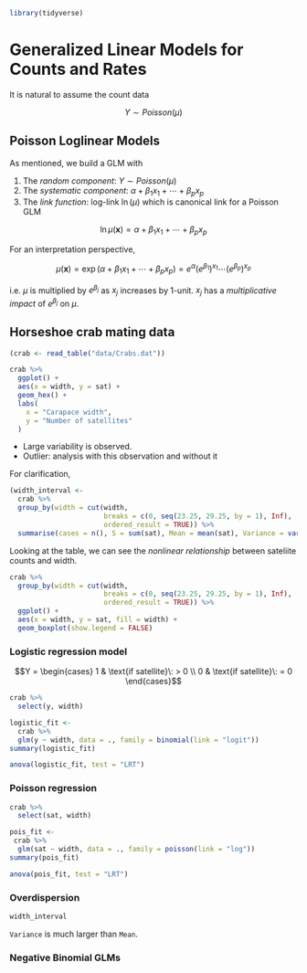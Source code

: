 ```r
library(tidyverse)
```

# Generalized Linear Models for Counts and Rates

It is natural to assume the count data

$$Y \sim Poisson(\mu)$$

## Poisson Loglinear Models

As mentioned, we build a GLM with

1. The _random component_: $Y \sim Poisson(\mu)$
2. The _systematic component_: $\alpha + \beta_1 x_1 + \cdots + \beta_p x_p$
3. The _link function_: log-link $\ln(\mu)$ which is canonical link for a Poisson GLM

$$\ln\mu(\mathbf{x}) = \alpha + \beta_1x_1 + \cdots + \beta_px_p$$

For an interpretation perspective,

$$\mu(\mathbf{x}) = \exp(\alpha + \beta_1x_1 + \cdots + \beta_px_p) = e^\alpha(e^{\beta_1})^{x_1}\cdots(e^{\beta_p})^{x_p}$$

i.e. $\mu$ is multiplied by $e^{\beta_j}$ as $x_j$ increases by 1-unit. $x_j$ has a _multiplicative impact_ of $e^{\beta_j}$ on $\mu$.


## Horseshoe crab mating data

```r
(crab <- read_table("data/Crabs.dat"))
```

```r
crab %>%
  ggplot() +
  aes(x = width, y = sat) +
  geom_hex() +
  labs(
    x = "Carapace width",
    y = "Number of satellites"
  )
```

- Large variability is observed.
- Outlier: analysis with this observation and without it

For clarification,

```r
(width_interval <-
  crab %>%
  group_by(width = cut(width,
                       breaks = c(0, seq(23.25, 29.25, by = 1), Inf),
                       ordered_result = TRUE)) %>%
  summarise(cases = n(), S = sum(sat), Mean = mean(sat), Variance = var(sat)))
```

Looking at the table, we can see the _nonlinear relationship_ between sateliite counts and width.



```r
crab %>%
  group_by(width = cut(width,
                       breaks = c(0, seq(23.25, 29.25, by = 1), Inf),
                       ordered_result = TRUE)) %>%
  ggplot() +
  aes(x = width, y = sat, fill = width) +
  geom_boxplot(show.legend = FALSE)
```

### Logistic regression model

$$Y = \begin{cases} 1 & \text{if satellite}\: > 0 \\ 0 & \text{if satellite}\: = 0 \end{cases}$$

```r
crab %>%
  select(y, width)
```


```r
logistic_fit <-
  crab %>%
  glm(y ~ width, data = ., family = binomial(link = "logit"))
summary(logistic_fit)
```


```r
anova(logistic_fit, test = "LRT")
```



### Poisson regression

```r
crab %>%
  select(sat, width)
```


```r
pois_fit <-
 crab %>%
  glm(sat ~ width, data = ., family = poisson(link = "log"))
summary(pois_fit)
```


```r
anova(pois_fit, test = "LRT")
```


### Overdispersion

```r
width_interval
```

`Variance` is much larger than `Mean`.


### Negative Binomial GLMs




















